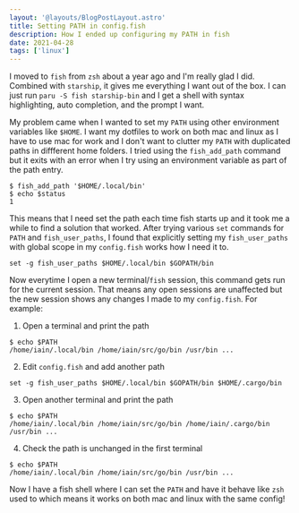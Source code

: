 ```yaml
---
layout: '@layouts/BlogPostLayout.astro'
title: Setting PATH in config.fish
description: How I ended up configuring my PATH in fish
date: 2021-04-28
tags: ['linux']
---
```


I moved to `fish` from `zsh` about a year ago and I'm really glad I did. Combined with `starship`, it gives me everything I want out of the box. I can just run `paru -S fish starship-bin` and I get a shell with syntax highlighting, auto completion, and the prompt I want.

My problem came when I wanted to set my `PATH` using other environment variables like `$HOME`. I want my dotfiles to work on both mac and linux as I have to use mac for work and I don't want to clutter my `PATH` with duplicated paths in diffferent home folders. I tried using the `fish_add_path` command but it exits with an error when I try using an environment variable as part of the path entry.

```fish
$ fish_add_path '$HOME/.local/bin'
$ echo $status
1
```

This means that I need set the path each time fish starts up and it took me a while to find a solution that worked. After trying various `set` commands for `PATH` and `fish_user_paths`, I found that explicitly setting my `fish_user_paths` with global scope in my `config.fish` works how I need it to.

```fish
set -g fish_user_paths $HOME/.local/bin $GOPATH/bin
```

Now everytime I open a new terminal/`fish` session, this command gets run for the current session. That means any open sessions are unaffected but the new session shows any changes I made to my `config.fish`. For example:

1. Open a terminal and print the path

```fish
$ echo $PATH
/home/iain/.local/bin /home/iain/src/go/bin /usr/bin ...
```

2. Edit `config.fish` and add another path

```fish
set -g fish_user_paths $HOME/.local/bin $GOPATH/bin $HOME/.cargo/bin
```

3. Open another terminal and print the path

```fish
$ echo $PATH
/home/iain/.local/bin /home/iain/src/go/bin /home/iain/.cargo/bin /usr/bin ...
```

4. Check the path is unchanged in the first terminal

```fish
$ echo $PATH
/home/iain/.local/bin /home/iain/src/go/bin /usr/bin ...
```

Now I have a fish shell where I can set the `PATH` and have it behave like `zsh` used to which means it works on both mac and linux with the same config!

